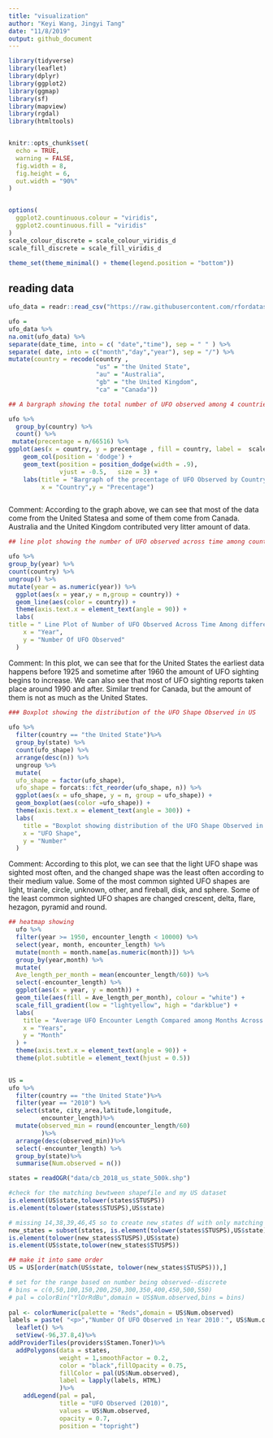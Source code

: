 ```yaml
---
title: "visualization"
author: "Keyi Wang, Jingyi Tang"
date: "11/8/2019"
output: github_document
---
```


```r
library(tidyverse)
library(leaflet)
library(dplyr)
library(ggplot2)
library(ggmap)
library(sf)
library(mapview)
library(rgdal)
library(htmltools)


knitr::opts_chunk$set(
  echo = TRUE,
  warning = FALSE,
  fig.width = 8,
  fig.height = 6, 
  out.width = "90%"
)


options(
  ggplot2.countinuous.colour = "viridis",
  ggplot2.countinuous.fill = "viridis"
)
scale_colour_discrete = scale_colour_viridis_d
scale_fill_discrete = scale_fill_viridis_d

theme_set(theme_minimal() + theme(legend.position = "bottom"))

```

## reading data
```r
ufo_data = readr::read_csv("https://raw.githubusercontent.com/rfordatascience/tidytuesday/master/data/2019/2019-06-25/ufo_sightings.csv")

ufo =
ufo_data %>%  
na.omit(ufo_data) %>% 
separate(date_time, into = c( "date","time"), sep = " " ) %>%
separate( date, into = c("month","day","year"), sep = "/") %>% 
mutate(country = recode(country , 
                        "us" = "the United State", 
                        "au" = "Australia",
                        "gb" = "the United Kingdom",
                        "ca" = "Canada")) 
```


```r
## A bargraph showing the total number of UFO observed among 4 countries. As the number of UFO  observed in Australia and Britain is really low, for later graphs, we decided to omit data in these two countries.

ufo %>%
  group_by(country) %>%
  count() %>%
 mutate(precentage = n/66516) %>%
ggplot(aes(x = country, y = precentage , fill = country, label =  scales::percent(precentage))) + 
    geom_col(position = 'dodge') + 
    geom_text(position = position_dodge(width = .9),  
              vjust = -0.5,   size = 3) + 
    labs(title = "Bargraph of the precentage of UFO Observed by Country",
         x = "Country",y = "Precentage") 



```
Comment: 
According to the graph above, we can see that most of the data come from the United Statesa and some of them come from Canada. Australia and the United Kingdom contributed very litter amount of data. 

```r
## line plot showing the number of UFO observed across time among countries

ufo %>%
group_by(year) %>%
count(country) %>%
ungroup() %>%
mutate(year = as.numeric(year)) %>%
  ggplot(aes(x = year,y = n,group = country)) +
  geom_line(aes(color = country)) +
  theme(axis.text.x = element_text(angle = 90)) +
  labs(
title = " Line Plot of Number of UFO Observed Across Time Among different Countries ",
    x = "Year",
    y = "Number Of UFO Observed"
  )


```
Comment: 
In this plot, we can see that for the United States the earliest data happens before 1925 and sometime after 1960 the amount of UFO sighting begins to increase. We can also see that most of UFO sighting reports taken place around 1990 and after. Similar trend for Canada, but the amount of them is not as much as the United States. 

```r
### Boxplot showing the distribution of the UFO Shape Observed in US
  
ufo %>%
  filter(country == "the United State")%>%
  group_by(state) %>%
  count(ufo_shape) %>%
  arrange(desc(n)) %>% 
  ungroup %>% 
  mutate(
  ufo_shape = factor(ufo_shape),
  ufo_shape = forcats::fct_reorder(ufo_shape, n)) %>%
  ggplot(aes(x = ufo_shape, y = n, group = ufo_shape)) +
  geom_boxplot(aes(color =ufo_shape)) +
  theme(axis.text.x = element_text(angle = 300)) +
  labs(
    title = "Boxplot showing distribution of the UFO Shape Observed in US ",
    x = "UFO Shape",
    y = "Number"
  )
```
Comment: 
According to this plot, we can see that the light UFO shape was sighted most often, and the changed shape was the least often according to their medium value. Some of the most common sighted UFO shapes are light, trianle, circle, unknown, other, and fireball, disk, and sphere. Some of the least common sighted UFO shapes are changed crescent, delta, flare, hezagon, pyramid and round. 

```r
## heatmap showing 
  ufo %>%
  filter(year >= 1950, encounter_length < 10000) %>%
  select(year, month, encounter_length) %>%
  mutate(month = month.name[as.numeric(month)]) %>%
  group_by(year,month) %>%
  mutate(
  Ave_length_per_month = mean(encounter_length/60)) %>%
  select(-encounter_length) %>%
  ggplot(aes(x = year, y = month)) +
  geom_tile(aes(fill = Ave_length_per_month), colour = "white") +
  scale_fill_gradient(low = "lightyellow", high = "darkblue") +
  labs(
    title = "Average UFO Encounter Length Compared among Months Across Time ",
    x = "Years",
    y = "Month"
  ) + 
  theme(axis.text.x = element_text(angle = 90)) +
  theme(plot.subtitle = element_text(hjust = 0.5))
  
```




```r
US =
ufo %>%
  filter(country == "the United State")%>%
  filter(year == "2010") %>%
  select(state, city_area,latitude,longitude,
         encounter_length)%>%   
  mutate(observed_min = round(encounter_length/60)
         )%>%
  arrange(desc(observed_min))%>%
  select(-encounter_length) %>%
  group_by(state)%>%
  summarise(Num.observed = n())

states = readOGR("data/cb_2018_us_state_500k.shp")

#check for the matching bewtween shapefile and my US dataset
is.element(US$state,tolower(states$STUSPS))
is.element(tolower(states$STUSPS),US$state)

# missing 14,38,39,46,45 so to create new_states df with only matching states
new_states = subset(states, is.element(tolower(states$STUSPS),US$state))
is.element(tolower(new_states$STUSPS),US$state)
is.element(US$state,tolower(new_states$STUSPS))

## make it into same order
US = US[order(match(US$state, tolower(new_states$STUSPS))),]

# set for the range based on number being observed--discrete
# bins = c(0,50,100,150,200,250,300,350,400,450,500,550)
# pal = colorBin("YlOrRdBu",domain = US$Num.observed,bins = bins)
 
pal <- colorNumeric(palette = "Reds",domain = US$Num.observed)
labels = paste( "<p>","Number Of UFO Observed in Year 2010：", US$Num.observed,"<p>",sep = "")
  leaflet() %>%
  setView(-96,37.8,4)%>%
addProviderTiles(providers$Stamen.Toner)%>%
  addPolygons(data = states,
              weight = 1,smoothFactor = 0.2,
              color = "black",fillOpacity = 0.75,
              fillColor = pal(US$Num.observed),
              label = lapply(labels, HTML)
              )%>%
    addLegend(pal = pal,
              title = "UFO Observed (2010)",
              values = US$Num.observed,
              opacity = 0.7,
              position = "topright")
```


```r

  


```

